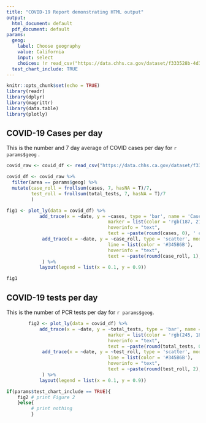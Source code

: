 ```yaml
---
title: "COVID-19 Report demonstrating HTML output"
output:
  html_document: default
  pdf_document: default
params:
  geog:
    label: Choose geography
    value: California
    input: select
    choices: !r read_csv("https://data.chhs.ca.gov/dataset/f333528b-4d38-4814-bebb-12db1f10f535/resource/046cdd2b-31e5-4d34-9ed3-b48cdbc4be7a/download/covid19cases_test.csv") %>% distinct(area) %>% pull()
  test_chart_include: TRUE
---
```


```r
knitr::opts_chunk$set(echo = TRUE)
library(readr)
library(dplyr)
library(magrittr)
library(data.table)
library(plotly)
```

## COVID-19 Cases per day

This is the number and 7 day average of COVID cases per day for `r params$geog ` . 

```r

covid_raw <- covid_df <- read_csv("https://data.chhs.ca.gov/dataset/f333528b-4d38-4814-bebb-12db1f10f535/resource/046cdd2b-31e5-4d34-9ed3-b48cdbc4be7a/download/covid19cases_test.csv")

covid_df <- covid_raw %>%
  filter(area == params$geog) %>%
  mutate(case_roll = frollsum(cases, 7, hasNA = T)/7,
         test_roll = frollsum(total_tests, 7, hasNA = T)/7
         )
```

```r
fig1 <- plot_ly(data = covid_df) %>%
            add_trace(x = ~date, y = ~cases, type = 'bar', name = 'Cases per day',
                                     marker = list(color = 'rgb(187, 216, 228)'),
                                     hoverinfo = "text",
                                     text = ~paste(round(cases, 0), ' cases')) %>%
             add_trace(x = ~date, y = ~case_roll, type = 'scatter', mode = 'lines', name = 'Average Cases', 
                                     line = list(color = '#345B6B'),
                                     hoverinfo = "text",
                                     text = ~paste(round(case_roll, 1), ' average cases')
             ) %>% 
            layout(legend = list(x = 0.1, y = 0.9))

fig1
```


## COVID-19 tests per day

This is the number of PCR tests per day for `r params$geog `.

```r

        fig2 <- plot_ly(data = covid_df) %>%
            add_trace(x = ~date, y = ~total_tests, type = 'bar', name = 'Tests per day',
                                     marker = list(color = 'rgb(245, 185, 73)'),
                                     hoverinfo = "text",
                                     text = ~paste(round(total_tests, 0), ' tests')) %>%
             add_trace(x = ~date, y = ~test_roll, type = 'scatter', mode = 'lines', name = 'Average Tests', 
                                     line = list(color = '#345B6B'),
                                     hoverinfo = "text",
                                     text = ~paste(round(test_roll, 2), ' average tests')
             ) %>% 
            layout(legend = list(x = 0.1, y = 0.9))
```


```r
if(params$test_chart_include == TRUE){
    fig2 # print Figure 2
    }else{
         # print nothing
         }
```